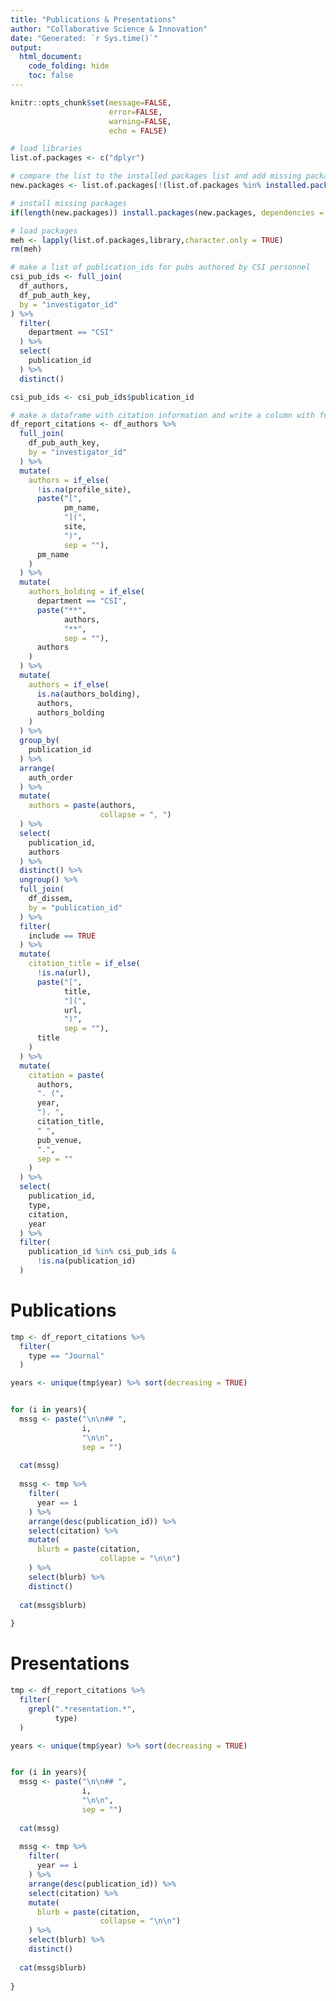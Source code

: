 ---
title: "Publications & Presentations"
author: "Collaborative Science & Innovation"
date: "Generated: `r Sys.time()`"
output:
  html_document:
    code_folding: hide
    toc: false
---

```{r echo=FALSE, include=FALSE}
knitr::opts_chunk$set(message=FALSE, 
                      error=FALSE, 
                      warning=FALSE, 
                      echo = FALSE)
```

```{r}
# load libraries
list.of.packages <- c("dplyr")

# compare the list to the installed packages list and add missing packages to new list
new.packages <- list.of.packages[!(list.of.packages %in% installed.packages()[,"Package"])]

# install missing packages
if(length(new.packages)) install.packages(new.packages, dependencies = TRUE)

# load packages
meh <- lapply(list.of.packages,library,character.only = TRUE)
rm(meh)

# make a list of publication_ids for pubs authored by CSI personnel
csi_pub_ids <- full_join(
  df_authors,
  df_pub_auth_key,
  by = "investigator_id"
) %>% 
  filter(
    department == "CSI"
  ) %>% 
  select(
    publication_id
  ) %>% 
  distinct()

csi_pub_ids <- csi_pub_ids$publication_id

# make a dataframe with citation information and write a column with full citation in markdown
df_report_citations <- df_authors %>% 
  full_join(
    df_pub_auth_key,
    by = "investigator_id"
  ) %>% 
  mutate(
    authors = if_else(
      !is.na(profile_site),
      paste("[",
            pm_name,
            "](",
            site,
            ")",
            sep = ""),
      pm_name
    )
  ) %>%
  mutate(
    authors_bolding = if_else(
      department == "CSI",
      paste("**",
            authors,
            "**",
            sep = ""),
      authors
    )
  ) %>% 
  mutate(
    authors = if_else(
      is.na(authors_bolding),
      authors,
      authors_bolding
    )
  ) %>% 
  group_by(
    publication_id
  ) %>% 
  arrange(
    auth_order
  ) %>% 
  mutate(
    authors = paste(authors,
                    collapse = ", ")
  ) %>% 
  select(
    publication_id,
    authors
  ) %>% 
  distinct() %>% 
  ungroup() %>% 
  full_join(
    df_dissem,
    by = "publication_id"
  ) %>% 
  filter(
    include == TRUE
  ) %>% 
  mutate(
    citation_title = if_else(
      !is.na(url),
      paste("[",
            title,
            "](",
            url,
            ")",
            sep = ""),
      title
    )
  ) %>% 
  mutate(
    citation = paste(
      authors,
      ". (",
      year,
      "). ",
      citation_title,
      " ",
      pub_venue,
      ".",
      sep = ""
    )
  ) %>% 
  select(
    publication_id,
    type,
    citation,
    year
  ) %>% 
  filter(
    publication_id %in% csi_pub_ids &
      !is.na(publication_id)
  )

```

# Publications

```{r results='asis'}

tmp <- df_report_citations %>% 
  filter(
    type == "Journal"
  )

years <- unique(tmp$year) %>% sort(decreasing = TRUE)


for (i in years){
  mssg <- paste("\n\n## ",
                i,
                "\n\n",
                sep = "")
  
  cat(mssg)
  
  mssg <- tmp %>% 
    filter(
      year == i
    ) %>% 
    arrange(desc(publication_id)) %>% 
    select(citation) %>% 
    mutate(
      blurb = paste(citation,
                    collapse = "\n\n")
    ) %>% 
    select(blurb) %>% 
    distinct()
  
  cat(mssg$blurb)
  
}

```

# Presentations

```{r results='asis'}

tmp <- df_report_citations %>% 
  filter(
    grepl(".*resentation.*",
          type)
  )

years <- unique(tmp$year) %>% sort(decreasing = TRUE)


for (i in years){
  mssg <- paste("\n\n## ",
                i,
                "\n\n",
                sep = "")
  
  cat(mssg)
  
  mssg <- tmp %>% 
    filter(
      year == i
    ) %>% 
    arrange(desc(publication_id)) %>% 
    select(citation) %>% 
    mutate(
      blurb = paste(citation,
                    collapse = "\n\n")
    ) %>% 
    select(blurb) %>% 
    distinct()
  
  cat(mssg$blurb)
  
}

```